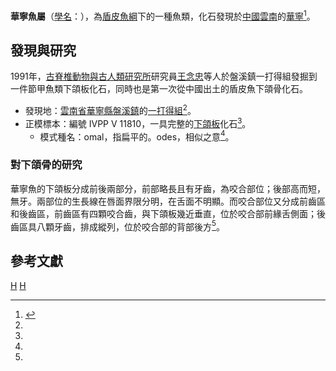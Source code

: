 {{Automatic Taxobox
| taxon = Huaningichthys
| authority = 
| fossil_range = {{fossilrange|388.5|375}}[[泥盆紀|泥盆紀]]中晚期
| type_species = '''似扁平華寧魚<br> ''Huaningichthys omalodes'''''
| type_species_authority = [[王念忠|Wang]] & [[王俊卿|Wang]], 1999
}}

'''華寧魚屬'''（[[學名|學名]]：''{{lang|la|Huaningichthys}}''），為[[盾皮魚綱|盾皮魚綱]]下的一種魚類，化石發現於[[中國大陸|中國]][[雲南|雲南]]的[[華寧縣|華寧]]<ref name = Huaningichthys>{{cite journal | authors = Nian-Zhong Wang & Jun-Qing Wang | year = 1999 | title = 盾皮鱼类下颌板在中国的首次报道 | url = http://www.ivpp.cas.cn/cbw/gjzdwxb/xbwzxz/200902/P020100917360913410010.pdf | journal = Vertebrata PalAsiatica（古脊椎动物学报） | volume = 37（4） | date = October 1999 | pages = 249-256 | doi =  | access-date = 2013-06-01 | archive-date = 2020-12-11 | archive-url = https://web.archive.org/web/20201211105305/http://www.ivpp.cas.cn/cbw/gjzdwxb/xbwzxz/200902/P020100917360913410010.pdf | dead-url = no }}</ref>。

== 發現與研究 ==
1991年，[[古脊椎動物與古人類研究所|古脊椎動物與古人類研究所]]研究員[[王念忠|王念忠]]等人於盤溪鎮一打得組發掘到一件節甲魚類下頜板化石，同時也是第一次從中國出土的盾皮魚下頜骨化石。
* 發現地：[[雲南省|雲南省]][[華寧縣|華寧縣]][[盤溪鎮|盤溪鎮]]的[[一打得組|一打得組]]<ref name = Huaningichthys/>。
* 正模標本：編號 IVPP V 11810，一具完整的[[下頜板|下頜板]]化石<ref name = Huaningichthys/>。
** 模式種名：omal，指扁平的。odes，相似之意<ref name = Huaningichthys/>。

=== 對下頜骨的研究 ===
華寧魚的下頜板分成前後兩部分，前部略長且有牙齒，為咬合部位；後部高而短，無牙。兩部位的生長線在唇面界限分明，在舌面不明顯。而咬合部位又分成前齒區和後齒區，前齒區有四顆咬合齒，與下頜板幾近垂直，位於咬合部前緣舌側面；後齒區具八顆牙齒，排成縱列，位於咬合部的背部後方<ref name = Huaningichthys/>。

== 參考文獻 ==
{{reflist}}
{{節甲魚目|Ar.}}
{{taxonbar}}
[[Category:節甲魚目|H]]
[[Category:泥盆紀魚類|H]]
